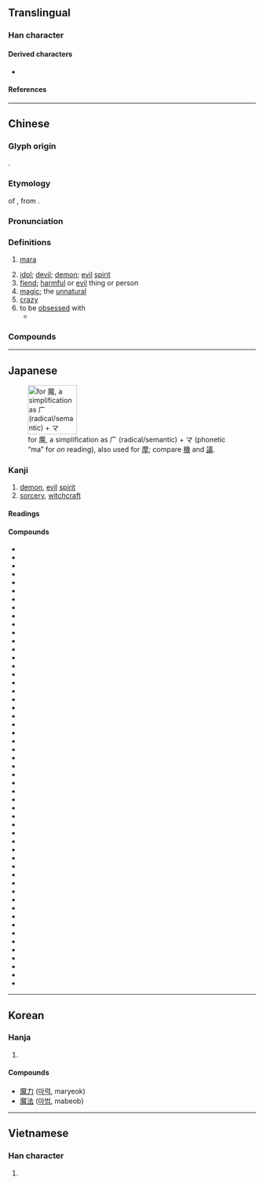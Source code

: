 {{character info/new}}
==Translingual==

===Han character===
{{Han char|rn=194|rad=鬼|as=11|sn=21|four=00213|canj=ICHUI,IDHUI,IDHI|ids=⿸麻鬼}}

====Derived characters====
* {{l|mul|[[𭤞]], [[𤜘]], [[𮫩]]}}

====References====
{{Han ref|kx=1462.670|dkj=45906|dj=1997.020|hdz=74436.110|uh=9B54}}

----

==Chinese==
{{zh-forms}}

===Glyph origin===
{{Han etym}}
{{Han compound|麻|鬼|t2=demon|ls=psc|c1=p|c2=s}}.

===Etymology===
{{clipping|lang=zh}} of {{ltc-l|魔羅}}, from {{bor|zh|sa|मार||[[killing]]; [[death]]; [[destroyer]]; [[demon]]}}.

===Pronunciation===
{{zh-pron
|m=mó
|m-s=mo2
|c=mo1,mo4
|c-t=
|g=
|h=pfs=mô
|j=
|mb=mǒ̤
|md=
|mn=mô͘
|mn-t=mo5
|w=
|x=
|mc=y
|oc=y
|cat=n,a
}}

===Definitions===
{{zh-hanzi}}

# {{lb|zh|Buddhism}} [[mara]] {{gloss|demon}}
# [[idol]]; [[devil]]; [[demon]]; [[evil]] [[spirit]]
# [[fiend]]; [[harmful]] or [[evil]] thing or person
# [[magic]];  the [[unnatural]]
# [[crazy]]
# to be [[obsessed]] with
#* {{zh-x|寶-釵 道：「可 真 是 詩 魔 了。」|Baochai says: “[She] really has been under a poetry '''craze'''.”|ref=Hongloumeng}}

===Compounds===
{{zh-der|魔道|魔法|魔法石|魔方|魔高一尺，道高一丈|魔怪|魔鬼|魔窟|魔力|魔難|魔術|魔頭|魔王|魔影|魔芋|魔掌|魔杖|魔障|魔爪|惡魔|妖魔鬼怪|入魔|天魔舞|伏魔大帝|寶魔|妖魔|好事多魔|天魔外道|睡魔|牛魔王|病魔|瘋魔|潑魔|狐媚魔道|混世魔王|文魔|面魔羅|著魔/着魔|魔術方塊|走魔入火|魔鬼湖|群魔亂舞|鬧魔|魔棍|魔板|風魔|魔術師|魔鏡|魔電|邪魔|魔手|魔念|魘魔法|魔鬼身材|魔鬼學派|魔駝|魔音傳腦|魔術數字|魔羅|魔笛|魔王夜叉|魔星|魔意|魔怔|魔幻|魔山|魔宮|魔合羅|魔瓶|風魔九伯|魔數|變魔術|花魔酒病|走火入魔|魔媼|詩魔|邪魔外道|魔術蛇}}

----

==Japanese==
[[File:RYAKUJI ma.png|thumb|right|100px|{{w|Ryakuji}} for 魔, a {{w|phono-semantic}} simplification as 广 (radical/semantic) + マ (phonetic “ma” for ''on'' reading), also used for [[摩#Japanese|摩]]; compare [[機#Japanese|機]] and [[議#Japanese|議]].]]

===Kanji===
{{ja-kanji|rs=鬼11|grade=c}}

# [[demon]], [[evil]] [[spirit]]
# [[sorcery]], [[witchcraft]]

====Readings====
{{ja-readings
|goon=ま
|kanon=ば
}}

====Compounds====
{{der-top|Compounds}}
* {{ja-r|閻魔|^えんま}}
* {{ja-r|妖魔|ようま}}
* {{ja-r|霊魔|れいま}}
* {{ja-r|邪魔|じゃま}}
* {{ja-r|魔鬼|まき}}
* {{ja-r|魔王|まおう}}
* {{ja-r|魔界|まかい}}
* {{ja-r|魔境|まきょう}}
* {{ja-r|魔窟|まくつ}}
* {{ja-r|魔手|ましゅ}}
* {{ja-r|邪魔|じゃま}}
* {{ja-r|魔性|ましょう}}
* {{ja-r|悪魔|あくま}}
* {{ja-r|悪魔主義|あくましゅぎ}}
* {{ja-r|魔神|まじん}}
* {{ja-r|魔弾|まだん}}
* {{ja-r|魔酔|ますい}}
* {{ja-r|魔睡|ますい}}
* {{ja-r|魔羅|まら}}
* {{ja-r|魔物|まもの}}
* {{ja-r|魔者|まもの}}
* {{ja-r|天魔|てんま}}
* {{ja-r|病魔|びょうま}}
* {{ja-r|水魔|すいま}}
* {{ja-r|魔羅|まら}}
* {{ja-r|魔幻|まげん}}
* {{ja-r|魔術|まじゅつ}}
* {{ja-r|魔術師|まじゅつし}}
* {{ja-r|魔術士|まじゅつし}}
* {{ja-r|魔道|まどう}}
* {{ja-r|魔道師|まどうし}}
* {{ja-r|魔道士|まどうし}}
* {{ja-r|魔導|まどう}}
* {{ja-r|魔導師|まどうし}}
* {{ja-r|魔導士|まどうし}}
* {{ja-r|魔法|まほう}}
* {{ja-r|魔法円|まほうえん}}
* {{ja-r|魔法師|まほうし}}
* {{ja-r|魔法士|まほうし}}
* {{ja-r|魔人|まじん}}
* {{ja-r|魔女|まじょ}}
* {{ja-r|魔男|まだん}}
* {{ja-r|破魔|はま}}
* {{ja-r|祓魔|ふつま}}
* {{ja-r|魔力|まりょく}}
* {{ja-r|放火魔|ほうかま}}
* {{ja-r|魔法瓶|まほうびん}}
* {{ja-r|使い魔|つかいま}}
* {{ja-r|魔が差す|まがさす}}
* {{ja-r|魔の海|まのうみ}}
* {{ja-r|魔除け|まよけ}}
* {{ja-r|お邪魔虫|おじゃまむし}}
* {{ja-r|誤魔化す|ごまかす}}
{{der-bottom}}

----

==Korean==

===Hanja===
{{ko-hanja|hangeul=마|eumhun=|rv=ma|mr=ma|y=ma}}

# {{defn|lang=ko|sort=鬼11}}

====Compounds====
* [[魔力]] ([[마력]], maryeok)
* [[魔法]] ([[마법]], mabeob)

----

==Vietnamese==

===Han character===
{{vi-hantu|[[ma]]|rs=鬼11}}

# {{defn|lang=vi|sort=鬼11}}
